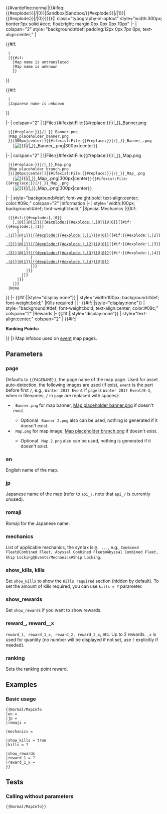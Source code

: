<includeonly>{{#vardefine:normal|{{#ifeq:{{#explode:{{{page|{{PAGENAME}}}}}|/|0}}|Sandbox|Sandbox/{{#explode:{{{page|{{PAGENAME}}}}}|/|1}}|{{#explode:{{{page|{{PAGENAME}}}}}|/|0}}}}}}{| class="typography-xl-optout" style="width:300px; border:1px solid #ccc; float:right; margin:0px 0px 0px 10px"
|-
| colspan="2" style="background:#def; padding:12px 0px 7px 0px; text-align:center;" |
<p style="margin:0px 10px 5px 10px; font-weight:bold; line-height:22px; font-size:16px;">
{{#if:{{{en|}}}
  |{{{en}}}
  |{{#if:{{{jp|}}}
    |Map name is untranslated
    |Map name is unknown
    }}
}}
</p>
<p style="margin:0px 10px 5px 10px; font-weight:bold; line-height:22px; font-size:16px;">
{{#if:{{{jp|}}}
  |<span lang="ja">{{Tooltip|{{{jp}}}|{{{romaji|?}}}}}</span>
  |''Japanese name is unknown''
}}
</p>
|-
| colspan="2" |
[[File:{{#ifexist:File:{{#replace:{{{page|{{PAGENAME}}}}}|/|_}}_Banner.png
  |{{#replace:{{{page|{{PAGENAME}}}}}|/|_}}_Banner.png
  |Map_placeholder_banner.png
  }}|300px|center]]{{#ifexist:File:{{#replace:{{{page|{{PAGENAME}}}}}|/|_}}_Banner_{{{banner2|2}}}.png
    |[[File:{{#replace:{{{page|{{PAGENAME}}}}}|/|_}}_Banner_{{{banner2|2}}}.png|300px|center]]}}
|-
| colspan="2" |
[[File:{{#ifexist:File:{{#replace:{{{page|{{PAGENAME}}}}}|/|_}}_Map.png
  |{{#replace:{{{page|{{PAGENAME}}}}}|/|_}}_Map.png
  |Map placeholder branch.png
  }}|300px|center]]{{#ifexist:File:{{#replace:{{{page|{{PAGENAME}}}}}|/|_}}_Map_{{{map2|2}}}.png
    |[[File:{{#replace:{{{page|{{PAGENAME}}}}}|/|_}}_Map_{{{map2|2}}}.png|300px|center]]}}{{#ifexist:File:{{#replace:{{{page|{{PAGENAME}}}}}|/|_}}_Map_{{{map3|3}}}.png
    |[[File:{{#replace:{{{page|{{PAGENAME}}}}}|/|_}}_Map_{{{map3|3}}}.png|300px|center]]}}
|-
| style="background:#def; font-weight:bold; text-align:center; color:#09c;" colspan="2" |Information
|-
| style="width:100px; background:#def; font-weight:bold;" |Special Mechanics
|{{#if:{{{mechanics|}}}
  |{{#if:{{#explode:{{{mechanics}}}|,|0}}
    |<span style="{{#explode:{{#explode:{{{mechanics}}}|,|0}}|@|2}}">[[{{#explode:{{#explode:{{{mechanics}}}|,|0}}|@|1}}|{{#explode:{{#explode:{{{mechanics}}}|,|0}}|@|0}}]]</span>{{#if:{{#explode:{{{mechanics}}}|,|1}}
      |<br/><span style="{{#explode:{{#explode:{{{mechanics}}}|,|1}}|@|2}}">[[{{#explode:{{#explode:{{{mechanics}}}|,|1}}|@|1}}|{{#explode:{{#explode:{{{mechanics}}}|,|1}}|@|0}}]]</span>{{#if:{{#explode:{{{mechanics}}}|,|2}}
        |<br/><span style="{{#explode:{{#explode:{{{mechanics}}}|,|2}}|@|2}}">[[{{#explode:{{#explode:{{{mechanics}}}|,|2}}|@|1}}|{{#explode:{{#explode:{{{mechanics}}}|,|2}}|@|0}}]]</span>{{#if:{{#explode:{{{mechanics}}}|,|3}}
          |<br/><span style="{{#explode:{{#explode:{{{mechanics}}}|,|3}}|@|2}}">[[{{#explode:{{#explode:{{{mechanics}}}|,|3}}|@|1}}|{{#explode:{{#explode:{{{mechanics}}}|,|3}}|@|0}}]]</span>{{#if:{{#explode:{{{mechanics}}}|,|4}}
            |<br/><span style="{{#explode:{{#explode:{{{mechanics}}}|,|4}}|@|3}}">[[{{#explode:{{#explode:{{{mechanics}}}|,|4}}|@|1}}|{{#explode:{{#explode:{{{mechanics}}}|,|4}}|@|0}}]]</span>
            |}}
          |}}
        |}}
      |}}
    |}}
  |None
}}
|- {{#if:{{{show_kills|}}}||style="display:none"}}
| style="width:100px; background:#def; font-weight:bold;" |Kills required
|{{{kills|?}}}
|- {{#if:{{{show_rewards|}}}||style="display:none"}}
| style="background:#def; font-weight:bold; text-align:center; color:#09c;" colspan="2" |Rewards
|- {{#if:{{{show_rewards|}}}||style="display:none"}}
| style="text-align:center;" colspan="2" |
{{Normal/MapInfo/Reward|{{{reward_1|}}}|{{{reward_1_x|}}}}}{{Normal/MapInfo/Reward|{{{reward_2|}}}|{{{reward_2_x|}}}}}
{{#if:{{{ranking|}}}|
<div>'''Ranking Points:''' {{{ranking|}}}</div>}}
|}
</includeonly><noinclude>
Map infobox used on [[event]] map pages.
==Parameters==
===page===
Defaults to <code><nowiki>{{PAGENAME}}</nowiki></code>, the page name of the map page. Used for asset auto-detection, the following images are used (if exist, <code>event</code> is the part before first <code>/</code>, e.g., <code>Winter 2017 Event</code> if <code>page</code> is <code>Winter 2017 Event/E-3</code>, when in filenames, <code>/</code> in <code>page</code> are replaced with spaces):
*<code><page> Banner.png</code> for map banner, [http://kancolle.wikia.com/wiki/File:Map_placeholder_banner.png Map placeholder banner.png] if doesn't exist.
**Optional <code><page> Banner 2.png</code> also can be used, nothing is generated if it doesn't exist.
*<code><page> Map.png</code> for map image, [http://kancolle.wikia.com/wiki/File:Map_placeholder_branch.png Map placeholder branch.png] if doesn't exist.
**Optional <code><page> Map 2.png</code> also can be used, nothing is generated if it doesn't exist.
===en===
English name of the map.
===jp===
Japanese name of the map (refer to <code>api_?</code>, note that <code>api_?</code> is currently unused).
===romaji===
Romaji for the Japanese name.
===mechanics===
List of applicable mechanics, the syntax is <code><mechanic>@<link>, ...</code>, e.g., <code>Combined Fleet@Combined Fleet, Abyssal Combined Fleet@Abyssal Combined Fleet, Ship Locking@Events/Mechanics#Ship Locking</code>.
===show_kills, kills===
Set <code>show_kills</code> to show the <code>Kills required</code> section (hidden by default). To set the amount of kills required, you can use <code>kills = ?</code> parameter.
===show_rewards===
Set <code>show_rewards</code> if you want to show rewards. 
===reward_<n>, reward_<n>_x===
<code>reward_1, reward_1_x, reward_2, reward_2_x</code>, etc. Up to 2 rewards. <code>_x</code> is used for quantity (no number will be displayed if not set, use <code>?</code> explicitly if needed).
===ranking===
Sets the ranking point reward.

==Examples==
===Basic usage===
{{Normal/MapInfo
|en = 
|jp = 
|romaji = 

|mechanics = 

|show_kills = true
|kills = ?

|show_rewards = true
|reward_1 = ?
|reward_1_x = 
}}
<pre>{{Normal/MapInfo
|en = 
|jp = 
|romaji = 

|mechanics = 

|show_kills = true
|kills = ?

|show_rewards
|reward_1 = ?
|reward_1_x = 
}}</pre>{{clear}}

==Tests==
===Calling without parameters===
{{Normal/MapInfo}}
<pre>{{Normal/MapInfo}}</pre>{{clear}}